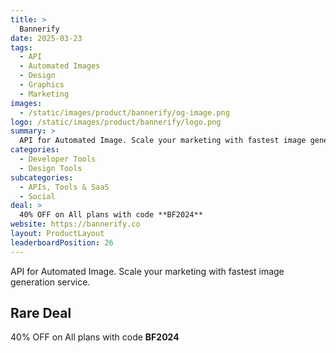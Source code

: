 ```yaml
---
title: >
  Bannerify
date: 2025-03-23
tags:
  - API
  - Automated Images
  - Design
  - Graphics
  - Marketing
images:
  - /static/images/product/bannerify/og-image.png
logo: /static/images/product/bannerify/logo.png
summary: >
  API for Automated Image. Scale your marketing with fastest image generation service.
categories:
  - Developer Tools
  - Design Tools
subcategories:
  - APIs, Tools & SaaS
  - Social
deal: >
  40% OFF on All plans with code **BF2024**
website: https://bannerify.co
layout: ProductLayout
leaderboardPosition: 26
---
```

API for Automated Image. Scale your marketing with fastest image generation service.

## Rare Deal

40% OFF on All plans with code **BF2024**
